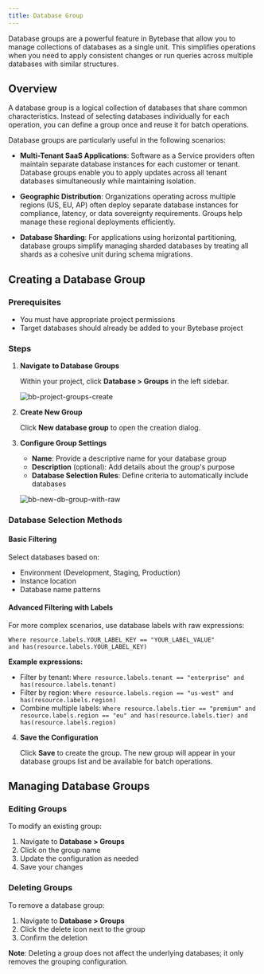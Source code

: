 ```yaml
---
title: Database Group
---
```


Database groups are a powerful feature in Bytebase that allow you to manage collections of databases as a single unit. This simplifies operations when you need to apply consistent changes or run queries across multiple databases with similar structures.

## Overview

A database group is a logical collection of databases that share common characteristics. Instead of selecting databases individually for each operation, you can define a group once and reuse it for batch operations.

Database groups are particularly useful in the following scenarios:

- **Multi-Tenant SaaS Applications**: Software as a Service providers often maintain separate database instances for each customer or tenant. Database groups enable you to apply updates across all tenant databases simultaneously while maintaining isolation.

- **Geographic Distribution**: Organizations operating across multiple regions (US, EU, AP) often deploy separate database instances for compliance, latency, or data sovereignty requirements. Groups help manage these regional deployments efficiently.

- **Database Sharding**: For applications using horizontal partitioning, database groups simplify managing sharded databases by treating all shards as a cohesive unit during schema migrations.

## Creating a Database Group

### Prerequisites
- You must have appropriate project permissions
- Target databases should already be added to your Bytebase project

### Steps

1. **Navigate to Database Groups**
   
   Within your project, click **Database > Groups** in the left sidebar.

   ![bb-project-groups-create](/content/docs/change-database/batch-change/bb-project-groups-create.webp)

2. **Create New Group**
   
   Click **New database group** to open the creation dialog.

3. **Configure Group Settings**

   - **Name**: Provide a descriptive name for your database group
   - **Description** (optional): Add details about the group's purpose
   - **Database Selection Rules**: Define criteria to automatically include databases

   ![bb-new-db-group-with-raw](/content/docs/change-database/batch-change/bb-new-db-group-with-raw.webp)

### Database Selection Methods

#### Basic Filtering
Select databases based on:
- Environment (Development, Staging, Production)
- Instance location
- Database name patterns

#### Advanced Filtering with Labels
For more complex scenarios, use database labels with raw expressions:

```
Where resource.labels.YOUR_LABEL_KEY == "YOUR_LABEL_VALUE"
and has(resource.labels.YOUR_LABEL_KEY)
```

**Example expressions:**
- Filter by tenant: `Where resource.labels.tenant == "enterprise" and has(resource.labels.tenant)`
- Filter by region: `Where resource.labels.region == "us-west" and has(resource.labels.region)`
- Combine multiple labels: `Where resource.labels.tier == "premium" and resource.labels.region == "eu" and has(resource.labels.tier) and has(resource.labels.region)`

4. **Save the Configuration**
   
   Click **Save** to create the group. The new group will appear in your database groups list and be available for batch operations.

## Managing Database Groups

### Editing Groups
To modify an existing group:
1. Navigate to **Database > Groups**
2. Click on the group name
3. Update the configuration as needed
4. Save your changes

### Deleting Groups
To remove a database group:
1. Navigate to **Database > Groups**
2. Click the delete icon next to the group
3. Confirm the deletion

**Note**: Deleting a group does not affect the underlying databases; it only removes the grouping configuration.